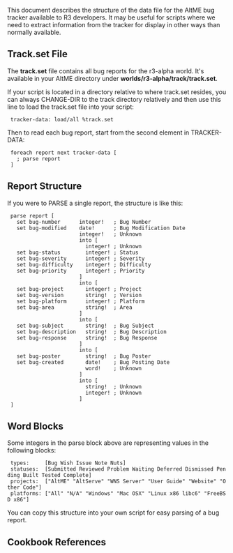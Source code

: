 {{Cookbook|title=AltMe Bug Tracker Structure|author=Henrik Mikael Kristensen|level=2|category=RT Developer}}

This document describes the structure of the data file for the AltME bug tracker available to R3 developers. It may be useful for scripts where we need to extract information from the tracker for display in other ways than normally available.

== Track.set File ==

The '''track.set''' file contains all bug reports for the r3-alpha world. It's available in your AltME directory under '''worlds/r3-alpha/track/track.set'''.

If your script is located in a directory relative to where track.set resides, you can always CHANGE-DIR to the track directory relatively and then use this line to load the track.set file into your script:

  tracker-data: load/all %track.set

Then to read each bug report, start from the second element in TRACKER-DATA:

  foreach report next tracker-data [
    ; parse report
  ]

== Report Structure ==

If you were to PARSE a single report, the structure is like this:

  parse report [
    set bug-number      integer!   ; Bug Number
    set bug-modified    date!      ; Bug Modification Date
                        integer!   ; Unknown
                        into [
                          integer! ; Unknown
    set bug-status        integer! ; Status
    set bug-severity      integer! ; Severity
    set bug-difficulty    integer! ; Difficulty
    set bug-priority      integer! ; Priority
                        ]
                        into [
    set bug-project       integer! ; Project
    set bug-version       string!  ; Version
    set bug-platform      integer! ; Platform
    set bug-area          string!  ; Area
                        ]
                        into [
    set bug-subject       string!  ; Bug Subject
    set bug-description   string!  ; Bug Description
    set bug-response      string!  ; Bug Response
                        ]
                        into [
    set bug-poster        string!  ; Bug Poster
    set bug-created       date!    ; Bug Posting Date
                          word!    ; Unknown
                        ]
                        into [
                          string!  ; Unknown
                          integer! ; Unknown
                        ]
  ]

== Word Blocks ==

Some integers in the parse block above are representing values in the following blocks:

  types:     [Bug Wish Issue Note Nuts]
  statuses:  [Submitted Reviewed Problem Waiting Deferred Dismissed Pending Built Tested Complete]
  projects:  ["AltME" "AltServe" "WNS Server" "User Guide" "Website" "Other Code"]
  platforms: ["All" "N/A" "Windows" "Mac OSX" "Linux x86 libc6" "FreeBSD x86"]

You can copy this structure into your own script for easy parsing of a bug report.

==Cookbook References==

{{:Cookbook References}}